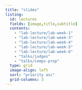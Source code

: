 ```yaml
---
title: "slides"
listing:
  id: lectures
  fields: [image,title,subtitle]
  contents: 
    - "lab-lecture/lab-week-1"
    - "lab-lecture/lab-week-3"
    - "lab-lecture/lab-week-4"
    - "lab-lecture/lab-week-5"
    - "lab-lecture/lab-week-6"
    - "talks/judges"
    - "talks/comps-prop"
  type: grid
  image-align: left
  sort: "priority asc"
  grid-columns: 3
---
```


::: {#lectures}
:::
